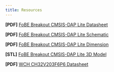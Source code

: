 ```yaml
---
title: Resources
---
```


**[PDF]** [FoBE Breakout CMSIS-DAP Lite Datasheet](/assets/files/f2211/f2211.prj.datasheet.r1a.pdf)

**[PDF]** [FoBE Breakout CMSIS-DAP Lite Schematic](/assets/files/f2211/f2211.prj.sch.r1a.pdf)

**[PDF]** [FoBE Breakout CMSIS-DAP Lite Dimension](/assets/files/f2211/f2211.prj.dim.r1a.pdf)

**[STL]** [FoBE Breakout CMSIS-DAP Lite 3D Model](/assets/files/f2211/f2211.prj.model.r1a.stl)

**[PDF]** [WCH CH32V203F6P6 Datasheet](https://atta.szlcsc.com/upload/public/pdf/source/20230523/1B381532B53560847D0152FAE396CF1C.pdf)
